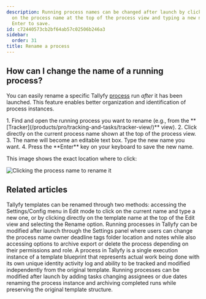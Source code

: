 ```yaml
---
description: Running process names can be changed after launch by clicking directly
  on the process name at the top of the process view and typing a new name then pressing
  Enter to save.
id: c72440573cb2bf64ab57c02506b246a3
sidebar:
  order: 31
title: Rename a process
---
```



## How can I change the name of a running process?

You can easily rename a specific Tallyfy [process](/products/pro/tracking-and-tasks/processes/) run *after* it has been launched. This feature enables better organization and identification of process instances.

<Steps>
1. Find and open the running process you want to rename (e.g., from the **[Tracker](/products/pro/tracking-and-tasks/tracker-view/)** view).
2. Click directly on the current process name shown at the top of the process view.
3. The name will become an editable text box. Type the new name you want.
4. Press the **Enter** key on your keyboard to save the new name.
</Steps>

This image shows the exact location where to click:

![Clicking the process name to rename it](https://screenshots.tallyfy.com/tallyfy%2Fpro%2Fdesktop-light-change-process-name.png)


## Related articles
<CardGrid>
<LinkTitleCard header="<b>Edit Templates > Rename a template</b>" href="/products/pro/documenting/templates/edit-templates/change-name/" > Tallyfy templates can be renamed through two methods: accessing the Settings/Config menu in Edit mode to click on the current name and type a new one, or by clicking directly on the template name at the top of the Edit view and selecting the Rename option. </LinkTitleCard>
<LinkTitleCard header="<b>Edit Processes > Edit tasks and process properties</b>" href="/products/pro/tracking-and-tasks/processes/edit-processes/how-can-i-edit-tasks-and-processes-in-tallyfy/" > Running processes in Tallyfy can be modified after launch through the Settings panel where users can change the process name owner deadline tags folder location and notes while also accessing options to archive export or delete the process depending on their permissions and role. </LinkTitleCard>
<LinkTitleCard header="<b>Tracking And Tasks > More about processes</b>" href="/products/pro/tracking-and-tasks/processes/" > A process in Tallyfy is a single execution instance of a template blueprint that represents actual work being done with its own unique identity activity log and ability to be tracked and modified independently from the original template. </LinkTitleCard>
<LinkTitleCard header="<b>Processes > Edit processes</b>" href="/products/pro/tracking-and-tasks/processes/edit-processes/" > Running processes can be modified after launch by adding tasks changing assignees or due dates renaming the process instance and archiving completed runs while preserving the original template structure. </LinkTitleCard>
</CardGrid>